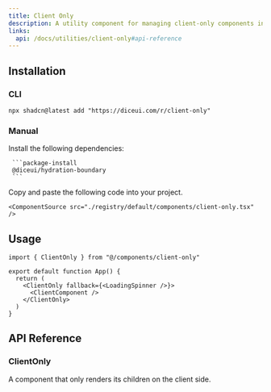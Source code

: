 ```yaml
---
title: Client Only
description: A utility component for managing client-only components in React Server Components.
links:
  api: /docs/utilities/client-only#api-reference
---
```


## Installation

### CLI

```package-install
npx shadcn@latest add "https://diceui.com/r/client-only"
```

### Manual

<Steps>
  <Step>
     Install the following dependencies:

     ```package-install
     @diceui/hydration-boundary
     ```
  </Step>

  <Step>
    Copy and paste the following code into your project.

    <ComponentSource src="./registry/default/components/client-only.tsx" />
  </Step>
</Steps>

## Usage

```tsx
import { ClientOnly } from "@/components/client-only"

export default function App() {
  return (
    <ClientOnly fallback={<LoadingSpinner />}>
      <ClientComponent />
    </ClientOnly>
  )
}
```

## API Reference

### ClientOnly

A component that only renders its children on the client side.

<AutoTypeTable
  path="./types/docs/utilities.ts"
  name="ClientOnlyProps"
/>
